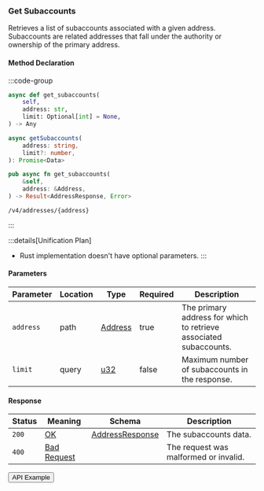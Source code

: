 
### Get Subaccounts

Retrieves a list of subaccounts associated with a given address. Subaccounts are related addresses that fall under the authority or ownership of the primary address.

#### Method Declaration

:::code-group

```python [Python]
async def get_subaccounts(
    self,
    address: str,
    limit: Optional[int] = None,
) -> Any
```

```typescript [TypeScript]
async getSubaccounts(
    address: string,
    limit?: number,
): Promise<Data>
```

```rust [Rust]
pub async fn get_subaccounts(
    &self,
    address: &Address,
) -> Result<AddressResponse, Error>
```

```url [API]
/v4/addresses/{address}
```

:::

:::details[Unification Plan]
- Rust implementation doesn't have optional parameters.
:::

#### Parameters

| Parameter           | Location    | Type               | Required | Description                                                       |
| ------------------- | ----------- | ------------------ | -------- | ------------------------------------------------------------------|
| `address`           | path        | [Address]          | true     | The primary address for which to retrieve associated subaccounts. |
| `limit`             | query       | [u32]              | false    | Maximum number of subaccounts in the response.                    |

#### Response

| Status | Meaning       | Schema                          | Description                           |
| ------ | ------------- | ------------------------------- | ------------------------------------- |
| `200`  | [OK]          | [AddressResponse]               | The subaccounts data.                 |
| `400`  | [Bad Request] |                                 | The request was malformed or invalid. |

<Button href="https://indexer.v4testnet.dydx.exchange/v4/addresses/dydx14zzueazeh0hj67cghhf9jypslcf9sh2n5k6art">API Example</Button>

[Address]: /types/address
[OK]: /types/ok
[AddressResponse]: /types/address_response
[u32]: /types/u32
[Bad Request]: /types/bad-request